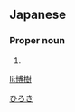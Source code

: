 ==Japanese==
{{ja-kanjitab|博|樹}}

===Proper noun===
{{ja-pos|proper|ひろき}}

# {{given name|male|lang=ja}}

[[Category:Japanese male given names|ひろき]]

[[li:博樹]]